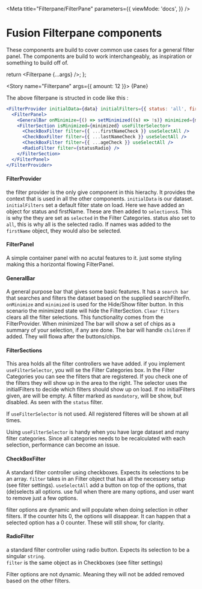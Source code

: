 
<Meta
  title="Filterpane/FilterPane"
  parameters={{
    viewMode: 'docs',
  }}
/>

# Fusion Filterpane components

These components are build to cover common use cases for a general filter panel.
The components are build to work interchangeably, as inspiration or something to build off of.

  return <Filterpane {...args} />;
};

<Story name="Filterpane" args={{ amount: 12 }}>
  {Pane}
</Story>

The above filterpane is structed in code like this :

```jsx
<FilterProvider initialData={data} initialFilters={{ status: 'all', firstName: [] }}>
  <FilterPanel>
    <GeneralBar onMinimize={() => setMinimized((s) => !s)} minimized={minimized} searchFilterFn={searchFilterFn} />
    <FilterSection isMinimized={minimized} useFilterSelector>
      <CheckBoxFilter filter={{ ...firstNameCheck }} useSelectAll />
      <CheckBoxFilter filter={{ ...lastNameCheck }} useSelectAll />
      <CheckBoxFilter filter={{ ...ageCheck }} useSelectAll />
      <RadioFilter filter={statusRadio} />
    </FilterSection>
  </FilterPanel>
</FilterProvider>
```

#### FilterProvider

the filter provider is the only give component in this hierachy. It provides the context that is used in all the other components.
`initialData` is our dataset.
`initialFilters` set a default filter state on load. Here we have added an object for status and firstName.
These are then added to `selections$`. This is why the they are set as `selected` in the Filter Categories.
status also set to `all`, this is why all is the selected radio.
If names was added to the `firstName` object, they would also be selected.

#### FilterPanel

A simple container panel with no acutal features to it. just some styling making this a horizontal flowing FilterPanel.

#### GeneralBar

A general purpose bar that gives some basic features.
It has a `search bar` that searches and filters the dataset based on the supplied searchFilterFn.
`onMinimize` and `minimized` is used for the Hide/Show filter button. In this scenario the minimized state will hide the FilterSection.
`Clear filters` clears all the filter selections. This functionality comes from the FilterProvider.
When minimized The bar will show a set of chips as a summary of your selection, if any are done.
The bar will handle `children` if added. They will flowa after the buttons/chips.

#### FilterSections

This area holds all the filter controllers we have added.
if you implement `useFilterSelector`, you will se the Filter Categories box.
In the Filter Categories you can see the filters that are registered.
If you check one of the filters they will show up in the area to the right.
The selector uses the initialFilters to decide which filters should show up on load.
If no initialFilters given, are will be empty.
A filter marked as `mandatory`, will be show, but disabled. As seen with the `status` filter.

If `useFilterSelector` is not used. All registered filteres will be shown at all times.

Using `useFilterSelector` is handy when you have large dataset and many filter categories.
Since all categories needs to be recalculated with each selection, performance can become an issue.

#### CheckBoxFilter

A standard filter controller using checkboxes.
Expects its selections to be an array.
`filter` takes in an Filter object that has all the necessery setup (see filter settings).
`useSelectAll` add a button on top of the options, that (de)selects all options.
use full when there are many options, and user want to remove just a few options.

filter options are dynamic and will populate when doing selection in other filters.
If the counter hits 0, the options will disappear.
It can happen that a selected option has a 0 counter. These will still show, for clarity.

#### RadioFilter

a standard filter controller using radio button.
Expects its selection to be a singular `string`.  
`filter` is the same object as in Checkboxes (see filter settings)

Filter options are not dynamic. Meaning they will not be added removed based on the other filters.
